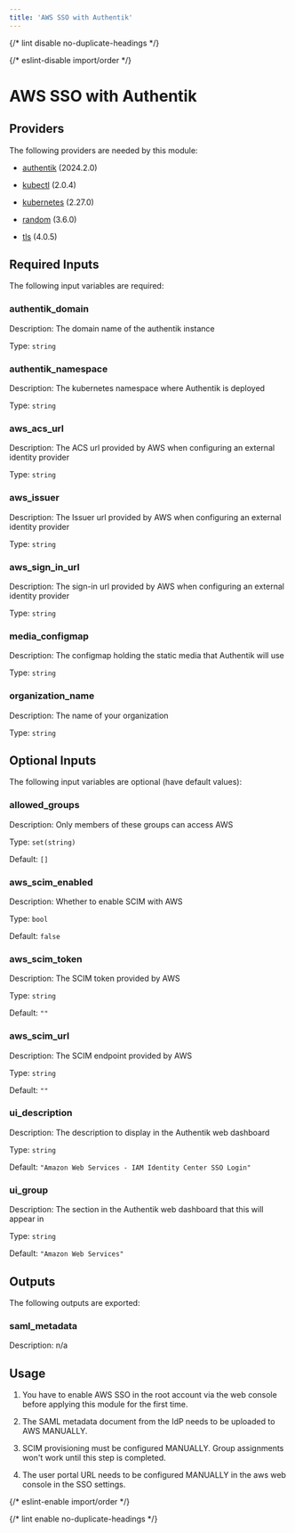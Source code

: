 ```yaml
---
title: 'AWS SSO with Authentik'
---
```



{/* lint disable no-duplicate-headings */}

{/* eslint-disable import/order */}

<ModuleHeader
  name="authentik_aws_sso"
  sourceHref="https://github.com/Panfactum/stack/tree/__PANFACTUM_VERSION_EDGE__/packages/infrastructure/authentik_aws_sso"
  status="stable"
  type="direct"
/>

# AWS SSO with Authentik

## Providers

The following providers are needed by this module:

- [authentik](https://registry.terraform.io/providers/goauthentik/authentik/2024.2.0/docs) (2024.2.0)

- [kubectl](https://registry.terraform.io/providers/alekc/kubectl/2.0.4/docs) (2.0.4)

- [kubernetes](https://registry.terraform.io/providers/hashicorp/kubernetes/2.27.0/docs) (2.27.0)

- [random](https://registry.terraform.io/providers/hashicorp/random/3.6.0/docs) (3.6.0)

- [tls](https://registry.terraform.io/providers/hashicorp/tls/4.0.5/docs) (4.0.5)

## Required Inputs

The following input variables are required:

### authentik_domain

Description: The domain name of the authentik instance

Type: `string`

### authentik_namespace

Description: The kubernetes namespace where Authentik is deployed

Type: `string`

### aws_acs_url

Description: The ACS url provided by AWS when configuring an external identity provider

Type: `string`

### aws_issuer

Description: The Issuer url provided by AWS when configuring an external identity provider

Type: `string`

### aws_sign_in_url

Description: The sign-in url provided by AWS when configuring an external identity provider

Type: `string`

### media_configmap

Description: The configmap holding the static media that Authentik will use

Type: `string`

### organization_name

Description: The name of your organization

Type: `string`

## Optional Inputs

The following input variables are optional (have default values):

### allowed_groups

Description: Only members of these groups can access AWS

Type: `set(string)`

Default: `[]`

### aws_scim_enabled

Description: Whether to enable SCIM with AWS

Type: `bool`

Default: `false`

### aws_scim_token

Description: The SCIM token provided by AWS

Type: `string`

Default: `""`

### aws_scim_url

Description: The SCIM endpoint provided by AWS

Type: `string`

Default: `""`

### ui_description

Description: The description to display in the Authentik web dashboard

Type: `string`

Default: `"Amazon Web Services - IAM Identity Center SSO Login"`

### ui_group

Description: The section in the Authentik web dashboard that this will appear in

Type: `string`

Default: `"Amazon Web Services"`

## Outputs

The following outputs are exported:

### saml_metadata

Description: n/a

## Usage

1. You have to enable AWS SSO in the root account via the web console
   before applying this module for the first time.

2. The SAML metadata document from the IdP needs to be uploaded to AWS MANUALLY.

3. SCIM provisioning must be configured MANUALLY. Group assignments won't work until this step is completed.

4. The user portal URL needs to be configured MANUALLY in the aws web console in the SSO settings.

{/* eslint-enable import/order */}

{/* lint enable no-duplicate-headings */}
